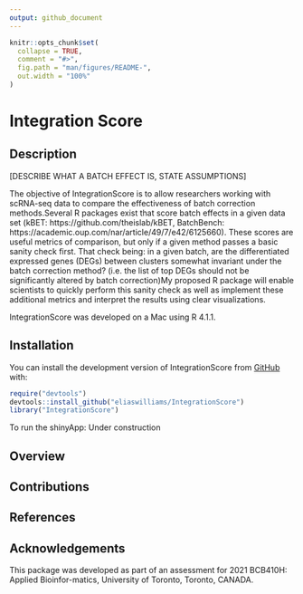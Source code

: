 ```yaml
---
output: github_document
---
```


<!-- README.md is generated from README.Rmd. Please edit that file -->

```r
knitr::opts_chunk$set(
  collapse = TRUE,
  comment = "#>",
  fig.path = "man/figures/README-",
  out.width = "100%"
)
```

# Integration Score

<!-- badges: start -->
<!-- badges: end -->

## Description

[DESCRIBE WHAT A BATCH EFFECT IS, STATE ASSUMPTIONS]


The objective of IntegrationScore is to allow researchers working with scRNA-seq data to compare the effectiveness of batch correction methods.Several R packages exist that score batch effects in a given data set (kBET: https://github.com/theislab/kBET, BatchBench: https://academic.oup.com/nar/article/49/7/e42/6125660). These scores are useful metrics of comparison, but only if a given method passes a basic sanity check first. That check being: in a given batch, are the differentiated expressed genes (DEGs) between clusters somewhat invariant under the batch correction method? (i.e. the list of top DEGs should not be significantly altered by batch correction)My proposed R package will enable scientists to quickly perform this sanity check as well as implement these additional metrics and interpret the results using clear visualizations.

IntegrationScore was developed on a Mac using R 4.1.1.

## Installation

You can install the development version of IntegrationScore from [GitHub](https://github.com/) with:

``` r
require("devtools")
devtools::install_github("eliaswilliams/IntegrationScore")
library("IntegrationScore")
```

To run the shinyApp:
Under construction

## Overview


## Contributions


## References


## Acknowledgements

This  package  was  developed  as  part  of  an  assessment  for  2021  BCB410H:  Applied  Bioinfor-matics, University of Toronto, Toronto, CANADA.


